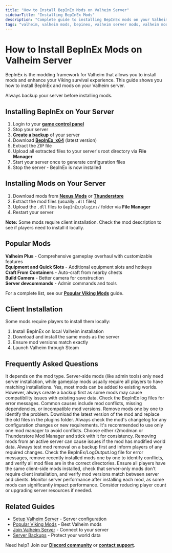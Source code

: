 ```yaml
---
title: "How to Install BepInEx Mods on Valheim Server"
sidebarTitle: "Installing BepInEx Mods"
description: "Complete guide to installing BepInEx mods on your Valheim server. Learn step-by-step installation, file management, and popular mod recommendations for enhanced Viking gameplay."
tags: "valheim, valheim mods, bepinex, valheim server mods, valheim modding, valheim server hosting"
---
```


# How to Install BepInEx Mods on Valheim Server

BepInEx is the modding framework for Valheim that allows you to install mods and enhance your Viking survival experience. This guide shows you how to install BepInEx and mods on your Valheim server.

<Warning>
Always backup your server before installing mods.
</Warning>

## Installing BepInEx on Your Server

1. Login to your **[game control panel](https://game.berrybyte.net)**
2. Stop your server
3. **[Create a backup](/panel/backups)** of your server
4. Download **[BepInEx_x64](https://github.com/BepInEx/BepInEx/releases)** (latest version)
5. Extract the ZIP file
6. Upload all extracted files to your server's root directory via **File Manager**
7. Start your server once to generate configuration files
8. Stop the server - BepInEx is now installed

## Installing Mods on Your Server

1. Download mods from **[Nexus Mods](https://www.nexusmods.com/valheim)** or **[Thunderstore](https://valheim.thunderstore.io/)**
2. Extract the mod files (usually `.dll` files)
3. Upload the `.dll` files to `BepInEx/plugins/` folder via **File Manager**
4. Restart your server

**Note:** Some mods require client installation. Check the mod description to see if players need to install it locally.

## Popular Mods

**Valheim Plus** - Comprehensive gameplay overhaul with customizable features  
**Equipment and Quick Slots** - Additional equipment slots and hotkeys  
**Craft From Containers** - Auto-craft from nearby chests  
**Build Camera** - Better camera for construction  
**Server devcommands** - Admin commands and tools

For a complete list, see our **[Popular Viking Mods](./popular-mods)** guide.

## Client Installation

Some mods require players to install them locally:

1. Install BepInEx on local Valheim installation
2. Download and install the same mods as the server
3. Ensure mod versions match exactly
4. Launch Valheim through Steam


## Frequently Asked Questions

<AccordionGroup>

<Accordion title="Do all players need to install the same mods?">
It depends on the mod type. Server-side mods (like admin tools) only need server installation, while gameplay mods usually require all players to have matching installations.
</Accordion>

<Accordion title="Can I install mods on an existing world?">
Yes, most mods can be added to existing worlds. However, always create a backup first as some mods may cause compatibility issues with existing save data.
</Accordion>

<Accordion title="Why is my server crashing after installing mods?">
Check the BepInEx log files for error messages. Common causes include mod conflicts, missing dependencies, or incompatible mod versions. Remove mods one by one to identify the problem.
</Accordion>

<Accordion title="How do I update BepInEx mods?">
Download the latest version of the mod and replace the old files in the plugins folder. Always check the mod's changelog for any configuration changes or new requirements.
</Accordion>

<Accordion title="Can I use multiple mod managers?">
It's recommended to use only one mod manager to avoid conflicts. Choose either r2modman or Thunderstore Mod Manager and stick with it for consistency.
</Accordion>

<Accordion title="What happens if I remove a mod from an active server?">
Removing mods from an active server can cause issues if the mod has modified world data. Always test mod removal on a backup first and inform players of any required changes.
</Accordion>

<Accordion title="Why won't my server start after installing mods?">
Check the BepInEx/LogOutput.log file for error messages, remove recently installed mods one by one to identify conflicts, and verify all mod files are in the correct directories.
</Accordion>

<Accordion title="Players can't connect to my modded server - what's wrong?">
Ensure all players have the same client-side mods installed, check that server-only mods don't require client installation, and verify mod versions match between server and clients.
</Accordion>

<Accordion title="My server has performance issues after installing mods - how do I fix it?">
Monitor server performance after installing each mod, as some mods can significantly impact performance. Consider reducing player count or upgrading server resources if needed.
</Accordion>

</AccordionGroup>

## Related Guides

- [Setup Valheim Server](./setup-server) - Server configuration
- [Popular Viking Mods](./popular-mods) - Best Valheim mods
- [Join Valheim Server](./join-server) - Connect to your server
- [Server Backups](/panel/backups) - Protect your world data

Need help? Join our **[Discord community](https://berrybyte.net/discord)** or **[contact support](https://berrybyte.net/tickets)**.